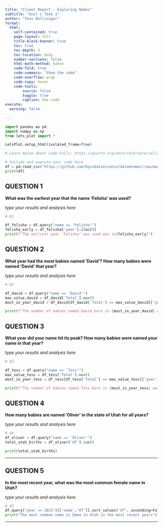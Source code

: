 ```yaml
---
title: "Client Report - Exploring Names"
subtitle: "Unit 1 Task 1"
author: "Tess Holliniger"
format:
  html:
    self-contained: true
    page-layout: full
    title-block-banner: true
    toc: true
    toc-depth: 3
    toc-location: body
    number-sections: false
    html-math-method: katex
    code-fold: true
    code-summary: "Show the code"
    code-overflow: wrap
    code-copy: hover
    code-tools:
        source: false
        toggle: true
        caption: See code
execute: 
  warning: false
    
---
```


```python
import pandas as pd
import numpy as np
from lets_plot import *

LetsPlot.setup_html(isolated_frame=True)
```

```python
# Learn morea about Code Cells: https://quarto.org/docs/reference/cells/cells-jupyter.html

# Include and execute your code here
df = pd.read_csv("https://github.com/byuidatascience/data4names/raw/master/data-raw/names_year/names_year.csv")
print(df)

```

## QUESTION 1

__What was the earliest year that the name ‘Felisha’ was used?__

_type your results and analysis here_

```python
# Q1

df_felisha = df.query("name == 'Felisha'") 
felisha_early = df_felisha['year'].iloc[0]
print(f"The earliest year ‘Felisha’ was used was in{felisha_early}")

```


## QUESTION 2

__What year had the most babies named 'David'? How many babies were named 'David' that year?__

_type your results and analysis here_

```python
# Q2

df_david = df.query("name == 'David'")
max_value_david = df_david['Total'].max()
most_in_year_david = df_david[df_david['Total'] == max_value_david]['year'].iloc[0]

print(f"The number of babies named David born in {most_in_year_david} were {max_value_david}") 

```


## QUESTION 3

__What year did your name hit its peak? How many babies were named your name in that year?__

_type your results and analysis here_

```python
# Q3

df_tess = df.query("name == 'Tess'")
max_value_tess = df_tess['Total'].max()
most_in_year_tess = df_tess[df_tess['Total'] == max_value_tess]['year'].iloc[0]

print(f"The number of babies named Tess born in {most_in_year_tess} were {max_value_tess}") 

```



## QUESTION 4

__How many babies are named ‘Oliver’ in the state of Utah for all years?__  

_type your results and analysis here_

```python
# Q4
df_oliver = df.query("name == 'Oliver'")
total_utah_births = df_oliver['UT'].sum()

print(total_utah_births)
```

---

## QUESTION 5

__In the most recent year, what was the most common female name in Utah?__ 

_type your results and analysis here_

```python
# Q5
df.query("year == 2015")[['name','UT']].sort_values('UT', ascending=False) 
print("The most common name is Emma in Utah in the most recent years")

```


---
